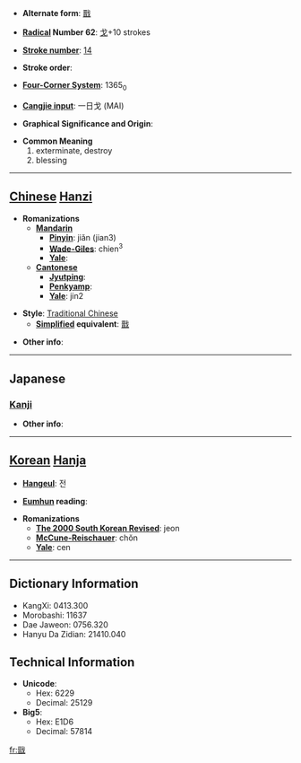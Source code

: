 * '''Alternate form''': [[戬]]

* '''[[Wiktionary:Chinese radical index| Radical]] Number 62''': [[Wiktionary:Chinese radical index 戈|戈]]+10 strokes

* '''[[Wiktionary:Chinese total strokes index|Stroke number]]''': [[Wiktionary:Chinese total strokes index 14|14]]

* '''Stroke order''': 

* '''[[Wiktionary:Chinese four corner index|Four-Corner System]]''': 1365<sub>0</sub>

* '''[[Wiktionary:Chinese Cangjie index|Cangjie input]]''': 一日戈 (MAI)

* '''Graphical Significance and Origin''': 

* '''Common Meaning'''
*#exterminate, destroy
*# blessing


----

== [[Chinese]] [[Hanzi]] ==

* '''Romanizations'''
** '''[[Mandarin]]'''
*** '''[[Pinyin]]''': jiǎn (jian3)
*** '''[[Wade-Giles]]''': chien<sup>3</sup>
*** '''[[Yale]]''': 
** '''[[Cantonese]]'''
*** '''[[Jyutping]]''':
*** '''[[Penkyamp]]''': 
*** '''[[Yale]]''': jin2

* '''Style''': [[Traditional Chinese]] 
** '''[[Simplified Chinese|Simplified]] equivalent''': [[戬]]

* '''Other info''': 

----

==Japanese==
===[[Kanji]]===
{{kanji|on readings=[[せん]] (sen)|kun readings=[[ほろぼす]] (horobosu)}}

* '''Other info''':  

----

== [[Korean]] [[Hanja]] ==

* '''[[Hangeul]]''': 전

* '''[[Eumhun]] reading''': 

* '''Romanizations'''
** '''[[The 2000 South Korean Revised Romanization|The 2000 South Korean Revised]]''': jeon
** '''[[McCune-Reischauer]]''': chŏn
** '''[[Yale]]''': cen

----

== Dictionary Information ==

* KangXi: 0413.300
* Morobashi: 11637
* Dae Jaweon: 0756.320
* Hanyu Da Zidian: 21410.040

== Technical Information ==

* '''Unicode''':
** Hex: 6229
** Decimal: 25129
* '''Big5''':
** Hex: E1D6
** Decimal: 57814

[[fr:戩]]